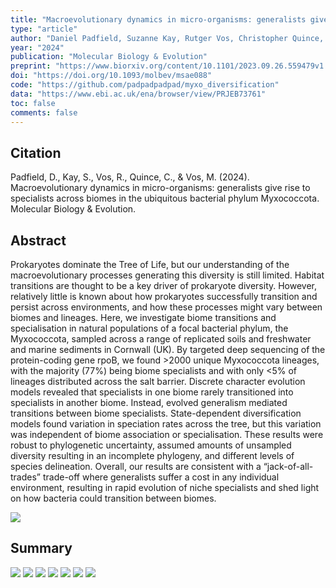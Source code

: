 ```yaml
---
title: "Macroevolutionary dynamics in micro-organisms: generalists give rise to specialists across biomes in the ubiquitous bacterial phylum Myxococcota"
type: "article"
author: "Daniel Padfield, Suzanne Kay, Rutger Vos, Christopher Quince, Michiel Vos"
year: "2024"
publication: "Molecular Biology & Evolution"
preprint: "https://www.biorxiv.org/content/10.1101/2023.09.26.559479v1.abstract"
doi: "https://doi.org/10.1093/molbev/msae088"
code: "https://github.com/padpadpadpad/myxo_diversification"
data: "https://www.ebi.ac.uk/ena/browser/view/PRJEB73761"
toc: false
comments: false
---
```


## Citation

Padfield, D., Kay, S., Vos, R., Quince, C., & Vos, M. (2024). Macroevolutionary dynamics in micro-organisms: generalists give rise to specialists across biomes in the ubiquitous bacterial phylum Myxococcota. Molecular Biology & Evolution.

## Abstract

Prokaryotes dominate the Tree of Life, but our understanding of the macroevolutionary processes generating this diversity is still limited. Habitat transitions are thought to be a key driver of prokaryote diversity. However, relatively little is known about how prokaryotes successfully transition and persist across environments, and how these processes might vary between biomes and lineages. Here, we investigate biome transitions and specialisation in natural populations of a focal bacterial phylum, the Myxococcota, sampled across a range of replicated soils and freshwater and marine sediments in Cornwall (UK). By targeted deep sequencing of the protein-coding gene rpoB, we found >2000 unique Myxococcota lineages, with the majority (77%) being biome specialists and with only <5% of lineages distributed across the salt barrier. Discrete character evolution models revealed that specialists in one biome rarely transitioned into specialists in another biome. Instead, evolved generalism mediated transitions between biome specialists. State-dependent diversification models found variation in speciation rates across the tree, but this variation was independent of biome association or specialisation. These results were robust to phylogenetic uncertainty, assumed amounts of unsampled diversity resulting in an incomplete phylogeny, and different levels of species delineation. Overall, our results are consistent with a “jack-of-all-trades” trade-off where generalists suffer a cost in any individual environment, resulting in rapid evolution of niche specialists and shed light on how bacteria could transition between biomes.

![](images/padfield_2024.png)

## Summary

![](images/padfield_2024_bluesky1.png)
![](images/padfield_2024_bluesky2.png)
![](images/padfield_2024_bluesky3.png)
![](images/padfield_2024_bluesky4.png)
![](images/padfield_2024_bluesky5.png)
![](images/padfield_2024_bluesky6.png)
![](images/padfield_2024_bluesky7.png)
